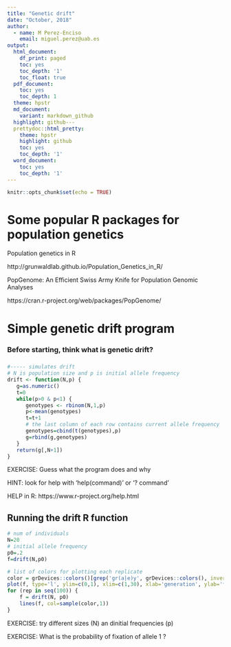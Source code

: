 ```yaml
---
title: "Genetic drift"
date: "October, 2018"
author:
  - name: M Perez-Enciso
    email: miguel.perez@uab.es
output:
  html_document:
    df_print: paged
    toc: yes
    toc_depth: '1'
    toc_float: true
  pdf_document:
    toc: yes
    toc_depth: 1
  theme: hpstr
  md_document:
    variant: markdown_github
  highlight: github---
  prettydoc::html_pretty:
    theme: hpstr
    highlight: github
    toc: yes
    toc_depth: '1'
  word_document:
    toc: yes
    toc_depth: '1'
---
```


```r
knitr::opts_chunk$set(echo = TRUE)
```

# Some popular R packages for population genetics
Population genetics in R

http://grunwaldlab.github.io/Population_Genetics_in_R/

PopGenome: An Efficient Swiss Army Knife for Population Genomic Analyses

https://cran.r-project.org/web/packages/PopGenome/

# Simple genetic drift program
### Before starting, think what is genetic drift?
### 
```r
#----- simulates drift
# N is population size and p is initial allele frequency
drift <- function(N,p) {
   g=as.numeric()
   t=0
   while(p>0 & p<1) {
      genotypes <- rbinom(N,1,p)
      p<-mean(genotypes)
      t=t+1
      # the last column of each row contains current allele frequency
      genotypes=cbind(t(genotypes),p)
      g=rbind(g,genotypes)
   }
   return(g[,N+1])
}
```

EXERCISE: Guess what the program does and why

HINT:  look for help with 'help(command)' or '? command'

HELP in R: https://www.r-project.org/help.html

## Running the drift R function

```r
# num of individuals
N=20
# initial allele frequency
p0=.2
f=drift(N,p0)
```

```r
# list of colors for plotting each replicate
color = grDevices::colors()[grep('gr(a|e)y', grDevices::colors(), invert = T)]
plot(f, type='l', ylim=c(0,1), xlim=c(1,30), xlab='generation', ylab='f')
for (rep in seq(100)) {
    f = drift(N, p0)
    lines(f, col=sample(color,1))
}
```

EXERCISE: try different sizes (N) an dinitial frequencies (p)

EXERCISE: What is the probability of fixation of allele 1 ?

